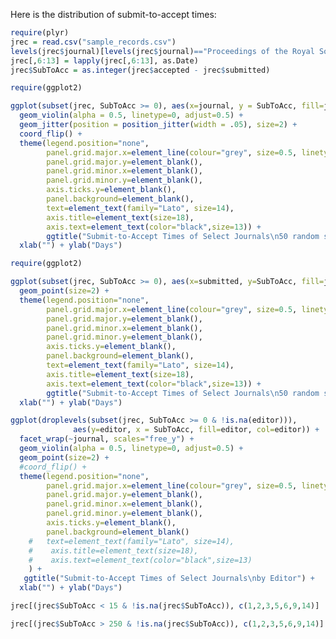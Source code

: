 
Here is the distribution of submit-to-accept times:

```r
require(plyr)
jrec = read.csv("sample_records.csv")
levels(jrec$journal)[levels(jrec$journal)=="Proceedings of the Royal Society B: Biological Sciences"] = "Proc. B"
jrec[,6:13] = lapply(jrec[,6:13], as.Date)
jrec$SubToAcc = as.integer(jrec$accepted - jrec$submitted)
```
```r
require(ggplot2)

ggplot(subset(jrec, SubToAcc >= 0), aes(x=journal, y = SubToAcc, fill=journal, col=journal)) +
  geom_violin(alpha = 0.5, linetype=0, adjust=0.5) +
  geom_jitter(position = position_jitter(width = .05), size=2) +
  coord_flip() +
  theme(legend.position="none",
        panel.grid.major.x=element_line(colour="grey", size=0.5, linetype=1),
        panel.grid.major.y=element_blank(),
        panel.grid.minor.x=element_blank(),
        panel.grid.minor.y=element_blank(),
        axis.ticks.y=element_blank(),
        panel.background=element_blank(),
        text=element_text(family="Lato", size=14),
        axis.title=element_text(size=18),
        axis.text=element_text(color="black",size=13)) +
        ggtitle("Submit-to-Accept Times of Select Journals\n50 random samples from the past 10 years") +
  xlab("") + ylab("Days")
```

```r
require(ggplot2)

ggplot(subset(jrec, SubToAcc >= 0), aes(x=submitted, y=SubToAcc, fill=journal, col=journal)) +
  geom_point(size=2) +
  theme(legend.position="none",
        panel.grid.major.x=element_line(colour="grey", size=0.5, linetype=1),
        panel.grid.major.y=element_blank(),
        panel.grid.minor.x=element_blank(),
        panel.grid.minor.y=element_blank(),
        axis.ticks.y=element_blank(),
        panel.background=element_blank(),
        text=element_text(family="Lato", size=14),
        axis.title=element_text(size=18),
        axis.text=element_text(color="black",size=13)) +
        ggtitle("Submit-to-Accept Times of Select Journals\n50 random samples from the past 10 years") +
  xlab("") + ylab("Days")
```

  
```r
ggplot(droplevels(subset(jrec, SubToAcc >= 0 & !is.na(editor))),
              aes(y=editor, x = SubToAcc, fill=editor, col=editor)) +
  facet_wrap(~journal, scales="free_y") +
  geom_violin(alpha = 0.5, linetype=0, adjust=0.5) +
  geom_point(size=2) +
  #coord_flip() +
  theme(legend.position="none",
        panel.grid.major.x=element_line(colour="grey", size=0.5, linetype=1),
        panel.grid.major.y=element_blank(),
        panel.grid.minor.x=element_blank(),
        panel.grid.minor.y=element_blank(),
        axis.ticks.y=element_blank(),
        panel.background=element_blank()
    #   text=element_text(family="Lato", size=14),
    #    axis.title=element_text(size=18),
    #    axis.text=element_text(color="black",size=13)
    ) +
   ggtitle("Submit-to-Accept Times of Select Journals\nby Editor") +
  xlab("") + ylab("Days")
```  
```r
jrec[(jrec$SubToAcc < 15 & !is.na(jrec$SubToAcc)), c(1,2,3,5,6,9,14)]
```

```r
jrec[(jrec$SubToAcc > 250 & !is.na(jrec$SubToAcc)), c(1,2,3,5,6,9,14)]
```

